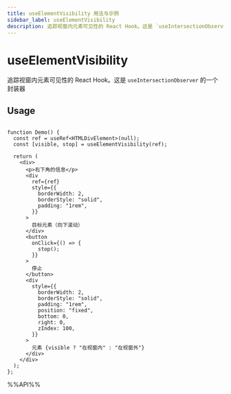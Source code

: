 ```yaml
---
title: useElementVisibility 用法与示例
sidebar_label: useElementVisibility
description: 追踪视窗内元素可见性的 React Hook。这是 `useIntersectionObserver` 的一个封装器。 本文介绍其用法、最佳实践与代码示例。
---
```

# useElementVisibility

追踪视窗内元素可见性的 React Hook。这是 `useIntersectionObserver` 的一个封装器

## Usage

```tsx live

function Demo() {
  const ref = useRef<HTMLDivElement>(null);
  const [visible, stop] = useElementVisibility(ref);

  return (
    <div>
      <p>右下角的信息</p>
      <div
        ref={ref}
        style={{
          borderWidth: 2,
          borderStyle: "solid",
          padding: "1rem",
        }}
      >
        目标元素（向下滚动）
      </div>
      <button
        onClick={() => {
          stop();
        }}
      >
        停止
      </button>
      <div
        style={{
          borderWidth: 2,
          borderStyle: "solid",
          padding: "1rem",
          position: "fixed",
          bottom: 0,
          right: 0,
          zIndex: 100,
        }}
      >
        元素 {visible ? "在视窗内" : "在视窗外"}
      </div>
    </div>
  );
};

```

%%API%%